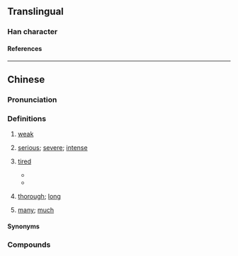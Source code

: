 {{character info}}
==Translingual==

===Han character===
{{Han char|rn=61|rad=心|as=08|sn=11|four=92033|canj=PHKP|ids=⿰忄忝}}

====References====
{{Han ref|kx=0389.220|dkj=10747|dj=0723.080|hdz=42313.010|uh=60BF}}

----

==Chinese==
{{zh-forms}}

===Pronunciation===
{{zh-pron
|m=tiǎn
|m-s=
|c=tim2
|h=pfs=thiám
|mn=thiám
|mn-t=tiam2
|mc=y
|oc=y
|cat=a
}}

===Definitions===
{{zh-hanzi}}

# {{zh-hg}} [[weak]]
# {{lb|zh|Hokkien|Teochew}} [[serious]]; [[severe]]; [[intense]]
#: {{zh-alt-inline|忝|謟}}
# {{lb|zh|Hakka|Hokkien|Haifeng Min}} [[tired]]
#: {{zh-alt-inline|忝|累}}
#* {{zh-x|行 遮爾\這{chiah}呢{nī} 久　是 毋是\不{m̄}是 感覺 有{ū} 淡薄仔 '''@累'''{thiám}||TW|ref='''1992''', {{w2|zh|林強 (1964年)|林強}} (Lim Giong) and {{w2|zh|侯孝賢}} (Hou Hsiao-hsien), [https://www.youtube.com/watch?v=W8Qa5YQ9UzA {{lang|zh|無聲的所在}}]}}
#* {{zh-x|順 姐！近來 人 真 悿，一 入眠 就{tō} 夢見 我 阿爹 阿娘 和{kah} 小弟|Sister Shan, recently I have been very '''tired'''. I have often dreamed about my parents and my brothers|TW|ref={{lang|zh|李秀}} [Louise Lee Hsiu], {{lang|zh|《井月澎湖》}} [''Penghu Moon in the Well''] [http://www.tccs.ca/sites/default/files/files/newsletter/201904_newsletters.pdf]}}
# {{lb|zh|Hokkien|Teochew|of cooking}} [[thorough]]; [[long]] {{gl|time}}
#: {{zh-alt-inline|忝}}
# {{lb|zh|Teochew}} [[many]]; [[much]]
#: {{zh-alt-inline|忝}}

====Synonyms====
{{zh-dial|累}}

===Compounds===
{{zh-der|悿𢣎|悿頭}}